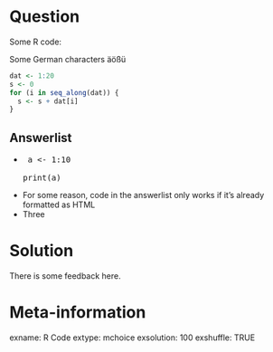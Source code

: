 Question
========
Some R code:

Some German characters äößü

```r
dat <- 1:20
s <- 0
for (i in seq_along(dat)) {
  s <- s + dat[i]
}
```


Answerlist
----------
* <pre> a &lt;- 1:10 <br/>
print(a) </pre>

* For some reason, code in the answerlist only works if it's already formatted as HTML
* Three

Solution
========

There is some feedback here.

Meta-information
================
exname: R Code
extype: mchoice
exsolution: 100
exshuffle: TRUE
